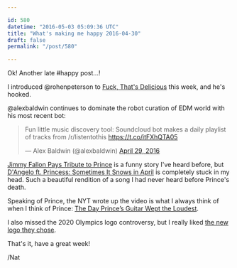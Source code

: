 ```yaml
---

id: 580
datetime: "2016-05-03 05:09:36 UTC"
title: "What's making me happy 2016-04-30"
draft: false
permalink: "/post/580"

---
```


Ok! Another late #happy post...!


I introduced @rohenpeterson to [Fuck, That's Delicious](https://www.youtube.com/watch?v=XEWh_6FJMh4&feature=youtu.be) this week, and he's hooked.

@alexbaldwin continues to dominate the robot curation of EDM world with his most recent bot:

<blockquote class="twitter-tweet" data-cards="hidden" data-lang="en"><p lang="en" dir="ltr">Fun little music discovery tool: Soundcloud bot makes a daily playlist of tracks from /r/listentothis <a href="https://t.co/itFXhQTA05">https://t.co/itFXhQTA05</a></p>&mdash; Alex Baldwin (@alexbaldwin) <a href="https://twitter.com/alexbaldwin/status/726198126223052801">April 29, 2016</a></blockquote>
<script async src="//platform.twitter.com/widgets.js" charset="utf-8"></script>


[Jimmy Fallon Pays Tribute to Prince](https://www.youtube.com/watch?v=o9iVXxFt1Wg&feature=youtu.be) is a funny story I've heard before, but [D'Angelo ft. Princess: Sometimes It Snows in April](https://www.youtube.com/watch?v=6uzBHhPEWpE&feature=youtu.be) is completely stuck in my head. Such a beautiful rendition of a song I had never heard before Prince's death.

Speaking of Prince, the NYT wrote up the video is what I always think of when I think of Prince: [The Day Prince’s Guitar Wept the Loudest](http://www.nytimes.com/2016/04/28/arts/music/prince-guitar-rock-hall-of-fame.html?smid=fb-nytimes&smtyp=cur).

I also missed the 2020 Olympics logo controversy, but I really liked [the new logo they chose](http://www.japantimes.co.jp/news/2016/04/25/national/checkered-pattern-chosen-as-official-logo-for-2020-tokyo-olympic-games/).


That's it, have a great week!

/Nat

